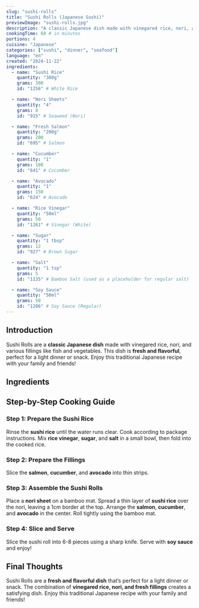 ```yaml
---
slug: "sushi-rolls"
title: "Sushi Rolls (Japanese Sushi)"
previewImage: "sushi-rolls.jpg"
description: "A classic Japanese dish made with vinegared rice, nori, and various fillings like fish and vegetables."
cookingTime: 60 # in minutes
portions: 4
cuisine: "Japanese"
categories: ["sushi", "dinner", "seafood"]
language: "en"
created: "2024-11-22"
ingredients:
  - name: "Sushi Rice"
    quantity: "300g"
    grams: 300
    id: "1256" # White Rice

  - name: "Nori Sheets"
    quantity: "4"
    grams: 8
    id: "915" # Seaweed (Nori)

  - name: "Fresh Salmon"
    quantity: "200g"
    grams: 200
    id: "695" # Salmon

  - name: "Cucumber"
    quantity: "1"
    grams: 100
    id: "641" # Cucumber

  - name: "Avocado"
    quantity: "1"
    grams: 150
    id: "624" # Avocado

  - name: "Rice Vinegar"
    quantity: "50ml"
    grams: 50
    id: "1261" # Vinegar (White)

  - name: "Sugar"
    quantity: "1 tbsp"
    grams: 12
    id: "927" # Brown Sugar

  - name: "Salt"
    quantity: "1 tsp"
    grams: 5
    id: "1135" # Bamboo Salt (used as a placeholder for regular salt)

  - name: "Soy Sauce"
    quantity: "50ml"
    grams: 50
    id: "1286" # Soy Sauce (Regular)
---
```



## Introduction

Sushi Rolls are a **classic Japanese dish** made with vinegared rice, nori, and various fillings like fish and vegetables. This dish is **fresh and flavorful**, perfect for a light dinner or snack. Enjoy this traditional Japanese recipe with your family and friends!

## Ingredients

<IngredientsList
  ingredients={frontmatter.ingredients}
  portions={frontmatter.portions}
/>

## Step-by-Step Cooking Guide

### Step 1: Prepare the Sushi Rice

Rinse the **sushi rice** until the water runs clear. Cook according to package instructions. Mix **rice vinegar**, **sugar**, and **salt** in a small bowl, then fold into the cooked rice.

<CookingStep action="boiling_grains_rice" alt="Cooking sushi rice" />

### Step 2: Prepare the Fillings

Slice the **salmon**, **cucumber**, and **avocado** into thin strips.

<CookingStep action="cutting_fish_red" alt="Cutting salmon" />

### Step 3: Assemble the Sushi Rolls

Place a **nori sheet** on a bamboo mat. Spread a thin layer of **sushi rice** over the nori, leaving a 1cm border at the top. Arrange the **salmon**, **cucumber**, and **avocado** in the center. Roll tightly using the bamboo mat.

### Step 4: Slice and Serve

Slice the sushi roll into 6-8 pieces using a sharp knife. Serve with **soy sauce** and enjoy!

## Final Thoughts

Sushi Rolls are a **fresh and flavorful dish** that’s perfect for a light dinner or snack. The combination of **vinegared rice, nori, and fresh fillings** creates a satisfying dish. Enjoy this traditional Japanese recipe with your family and friends!

<NutritionFacts ingredients={frontmatter.ingredients} />
